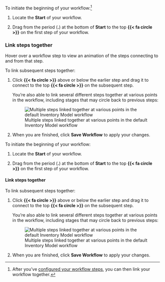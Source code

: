 :::: {.content-visible unless-format="revealjs"}
To initiate the beginning of your workflow:^[After you’ve [configured your workflow steps](#configure-workflow-steps), you can then link your workflow together.]

1. Locate the [**Start**]{.bubble .green .green-bg} of your workflow.

1. Drag from the period (**.**) at the bottom of [**Start**]{.bubble .green .green-bg} to the top **{{< fa circle >}}** on the first step of your workflow.

### Link steps together

::: {.callout}
Hover over a workflow step to view an animation of the steps connecting to and from that step.
:::

To link subsequent steps together:

1. Click **{{< fa circle >}}** above or below the earlier step and drag it to connect to the top **{{< fa circle >}}** on the subsequent step.

    You're also able to link several different steps together at various points in the workflow, including stages that may circle back to previous steps: 

    ![Multiple steps linked together at various points in the default Inventory Model workflow](/guide/model-workflows/linked-workflow.gif){fig-alt="An animated gif showing an example of multiple steps linked together at various points in the default Inventory Model workflow" .screenshot}

1. When you are finished, click **Save Workflow** to apply your changes.

::::

:::: {.content-hidden unless-format="revealjs"}
To initiate the beginning of your workflow:

1. Locate the [**Start**]{.bubble .green .green-bg} of your workflow.

1. Drag from the period (**.**) at the bottom of [**Start**]{.bubble .green .green-bg} to the top **{{< fa circle >}}** on the first step of your workflow.

#### Link steps together

To link subsequent steps together:

1. Click **{{< fa circle >}}** above or below the earlier step and drag it to connect to the top **{{< fa circle >}}** on the subsequent step.

    You're also able to link several different steps together at various points in the workflow, including stages that may circle back to previous steps:

    ![Multiple steps linked together at various points in the default Inventory Model workflow](/guide/model-workflows/linked-workflow.gif){fig-alt="An animated gif showing an example of multiple steps linked together at various points in the default Inventory Model workflow" .screenshot}

1. When you are finished, click **Save Workflow** to apply your changes.

::::
